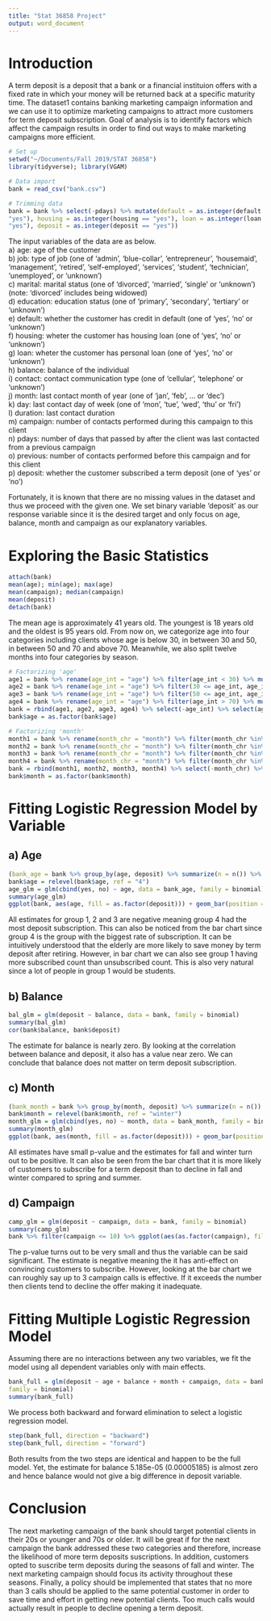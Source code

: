 ```yaml
---
title: "Stat 36858 Project"
output: word_document
---
```


# Introduction

A term deposit is a deposit that a bank or a financial instituion offers with a fixed rate in which your money will be returned back at a specific maturity time. The dataset1 contains banking marketing campaign information and we can use it to optimize marketing campaigns to attract more customers for term deposit subscription. Goal of analysis is to identify factors which affect the campaign results in order to find out ways to make
marketing campaigns more efficient.

```r
# Set up
setwd("~/Documents/Fall 2019/STAT 36858")
library(tidyverse); library(VGAM)

# Data import
bank = read_csv("bank.csv")

# Trimming data
bank = bank %>% select(-pdays) %>% mutate(default = as.integer(default ==
"yes"), housing = as.integer(housing == "yes"), loan = as.integer(loan ==
"yes"), deposit = as.integer(deposit == "yes"))
```

The input variables of the data are as below.  
a) age: age of the customer  
b) job: type of job (one of ‘admin’, ‘blue-collar’, ‘entrepreneur’, ‘housemaid’, ‘management’, ‘retired’, ‘self-employed’, ‘services’, ‘student’, ‘technician’, ‘unemployed’, or ‘unknown’)  
c) marital: marital status (one of ‘divorced’, ‘married’, ‘single’ or ‘unknown’) (note: ‘divorced’ includes being widowed)  
d) education: education status (one of ‘primary’, ‘secondary’, ‘tertiary’ or ‘unknown’)  
e) default: whether the customer has credit in default (one of ‘yes’, ‘no’ or ‘unknown’)  
f) housing: wheter the customer has housing loan (one of ‘yes’, ‘no’ or ‘unknown’)  
g) loan: wheter the customer has personal loan (one of ‘yes’, ‘no’ or ‘unknown’)  
h) balance: balance of the individual  
i) contact: contact communication type (one of ‘cellular’, ‘telephone’ or ‘unknown’)  
j) month: last contact month of year (one of ‘jan’, ‘feb’, … or ‘dec’)  
k) day: last contact day of week (one of ‘mon’, ‘tue’, ‘wed’, ‘thu’ or ‘fri’)  
l) duration: last contact duration  
m) campaign: number of contacts performed during this campaign to this client  
n) pdays: number of days that passed by after the client was last contacted from a previous campaign  
o) previous: number of contacts performed before this campaign and for this client  
p) deposit: whether the customer subscribed a term deposit (one of ‘yes’ or ‘no’)  

Fortunately, it is known that there are no missing values in the dataset and thus we proceed with the given one. We set binary variable ‘deposit’ as our response variable since it is the desired target and only focus on age, balance, month and campaign as our explanatory variables.

# Exploring the Basic Statistics

```r
attach(bank)
mean(age); min(age); max(age)
mean(campaign); median(campaign)
mean(deposit)
detach(bank)
```

The mean age is approximately 41 years old. The youngest is 18 years old and the oldest is
95 years old. From now on, we categorize age into four categories including clients whose
age is below 30, in between 30 and 50, in between 50 and 70 and above 70. Meanwhile, we
also split twelve months into four categories by season.

```r
# Factorizing 'age'
age1 = bank %>% rename(age_int = "age") %>% filter(age_int < 30) %>% mutate(age = 1)
age2 = bank %>% rename(age_int = "age") %>% filter(30 <= age_int, age_int < 50) %>% mutate(age = 2)
age3 = bank %>% rename(age_int = "age") %>% filter(50 <= age_int, age_int < 70) %>% mutate(age = 3)
age4 = bank %>% rename(age_int = "age") %>% filter(age_int > 70) %>% mutate(age = 4)
bank = rbind(age1, age2, age3, age4) %>% select(-age_int) %>% select(age, everything())
bank$age = as.factor(bank$age)

# Factorizing 'month'
month1 = bank %>% rename(month_chr = "month") %>% filter(month_chr %in% c("mar", "apr", "may")) %>% mutate(month = "spring")
month2 = bank %>% rename(month_chr = "month") %>% filter(month_chr %in% c("jun", "jul", "aug")) %>% mutate(month = "summer")
month3 = bank %>% rename(month_chr = "month") %>% filter(month_chr %in% c("sep", "oct", "nov")) %>% mutate(month = "fall")
month4 = bank %>% rename(month_chr = "month") %>% filter(month_chr %in% c("dec", "jan", "feb")) %>% mutate(month = "winter")
bank = rbind(month1, month2, month3, month4) %>% select(-month_chr) %>% select("age", "job", "marital", "education", "default", "balance", "housing", "loan", "contact", "day", "month", everything())
bank$month = as.factor(bank$month)
```

# Fitting Logistic Regression Model by Variable

## a) Age
```r
(bank_age = bank %>% group_by(age, deposit) %>% summarize(n = n()) %>% spread(key = deposit, value = n) %>% rename(yes = '1', no = '0') %>% select(age, yes, no) %>% replace_na(list(no = 0)))
bank$age = relevel(bank$age, ref = "4")
age_glm = glm(cbind(yes, no) ~ age, data = bank_age, family = binomial)
summary(age_glm)
ggplot(bank, aes(age, fill = as.factor(deposit))) + geom_bar(position = "dodge") + labs(fill = "deposit")
```

All estimates for group 1, 2 and 3 are negative meaning group 4 had the most deposit subscription. This can also be noticed from the bar chart since group 4 is the group with the biggest rate of subscription. It can be intuitively understood that the elderly are more likely to save money by term deposit after retiring. However, in bar chart we can also see group 1 having more subscribed count than unsubscribed count. This is also very natural since a lot of people in group 1 would be students.

## b) Balance
```r
bal_glm = glm(deposit ~ balance, data = bank, family = binomial)
summary(bal_glm)
cor(bank$balance, bank$deposit)
```

The estimate for balance is nearly zero. By looking at the correlation between balance and deposit, it also has a value near zero. We can conclude that balance does not matter on term deposit subscription.

## c) Month

```r
(bank_month = bank %>% group_by(month, deposit) %>% summarize(n = n()) %>% spread(key = deposit, value = n) %>% rename(yes = '1', no = '0') %>% select(month, yes, no))
bank$month = relevel(bank$month, ref = "winter")
month_glm = glm(cbind(yes, no) ~ month, data = bank_month, family = binomial)
summary(month_glm)
ggplot(bank, aes(month, fill = as.factor(deposit))) + geom_bar(position = "dodge") + labs(fill = "deposit")
```

All estimates have small p-value and the estimates for fall and winter turn out to be positive. It can also be seen from the bar chart that it is more likely of customers to subscribe for a term deposit than to decline in fall and winter compared to spring and summer.

## d) Campaign

```r
camp_glm = glm(deposit ~ campaign, data = bank, family = binomial)
summary(camp_glm)
bank %>% filter(campaign <= 10) %>% ggplot(aes(as.factor(campaign), fill = as.factor(deposit))) + geom_bar(position = "dodge") + labs(x = "campaign", fill = "deposit")
```

The p-value turns out to be very small and thus the variable can be said significant. The
estimate is negative meaning the it has anti-effect on convincing customers to subscribe.
However, looking at the bar chart we can roughly say up to 3 campaign calls is effective. If it
exceeds the number then clients tend to decline the offer making it inadequate.

# Fitting Multiple Logistic Regression Model

Assuming there are no interactions between any two variables, we fit the model using all
dependent variables only with main effects.

```r
bank_full = glm(deposit ~ age + balance + month + campaign, data = bank,
family = binomial)
summary(bank_full)
```

We process both backward and forward elimination to select a logistic regression model.

```r
step(bank_full, direction = "backward")
step(bank_full, direction = "forward")
```

Both results from the two steps are identical and happen to be the full model. Yet, the estimate for balance 5.185e-05 (0.00005185) is almost zero and hence balance would not give a big difference in deposit variable.

# Conclusion

The next marketing campaign of the bank should target potential clients in their 20s or younger and 70s or older. It will be great if for the next campaign the bank addressed these two categories and therefore, increase the likelihood of more term deposits suscriptions. In addition, customers opted to suscribe term deposits during the seasons of fall and winter. The next marketing campaign should focus its activity throughout these seasons. Finally, a policy should be implemented that states that no more than 3 calls should be applied to the same potential customer in order to save time and effort in getting new potential clients. Too much calls would actually result in people to decline opening a term deposit.